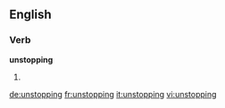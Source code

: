 ==English==

===Verb===
'''unstopping'''

# {{present participle of|unstop}}

[[de:unstopping]]
[[fr:unstopping]]
[[it:unstopping]]
[[vi:unstopping]]